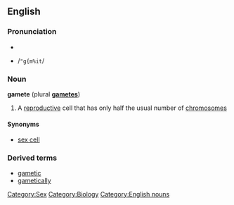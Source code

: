 {{wikipedia}}
==English==
===Pronunciation===
*{{IPA|/ˈɡæmˌit/}}
*{{SAMPA}} /<tt>"g{m%it</tt>/

===Noun===
'''gamete''' (plural '''[[gametes]]''')
#A [[reproductive]] cell that has only half the usual number of [[chromosomes]]

====Synonyms====
* [[sex cell]]

===Derived terms===
* [[gametic]]
* [[gametically]]

[[Category:Sex]]
[[Category:Biology]]
[[Category:English nouns]]